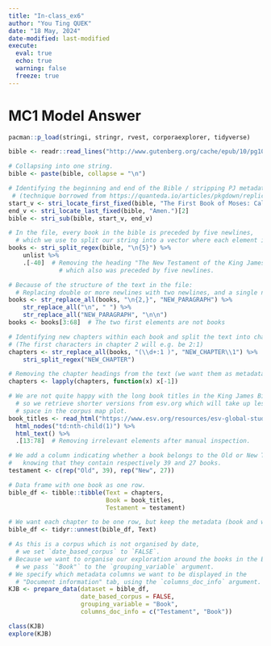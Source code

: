 ```yaml
---
title: "In-class_ex6"
author: "You Ting QUEK"
date: "18 May, 2024"
date-modified: last-modified
execute: 
  eval: true
  echo: true
  warning: false
  freeze: true
---
```

# MC1 Model Answer

```r
pacman::p_load(stringi, stringr, rvest, corporaexplorer, tidyverse)
```

```r
bible <- readr::read_lines("http://www.gutenberg.org/cache/epub/10/pg10.txt")
```

```r
# Collapsing into one string.
bible <- paste(bible, collapse = "\n")
```

```r
# Identifying the beginning and end of the Bible / stripping PJ metadata
 # (technique borrowed from https://quanteda.io/articles/pkgdown/replication/digital-humanities.html).
start_v <- stri_locate_first_fixed(bible, "The First Book of Moses: Called Genesis")[1]
end_v <- stri_locate_last_fixed(bible, "Amen.")[2]
bible <- stri_sub(bible, start_v, end_v)
```

```r
# In the file, every book in the bible is preceded by five newlines,
  # which we use to split our string into a vector where each element is a book.
books <- stri_split_regex(bible, "\n{5}") %>%
    unlist %>%
    .[-40]  # Removing the heading "The New Testament of the King James Bible",
              # which also was preceded by five newlines.

# Because of the structure of the text in the file:
  # Replacing double or more newlines with two newlines, and a single newline with space.
books <- str_replace_all(books, "\n{2,}", "NEW_PARAGRAPH") %>%
    str_replace_all("\n", " ") %>%
    str_replace_all("NEW_PARAGRAPH", "\n\n")
books <- books[3:68]  # The two first elements are not books
```

```r
# Identifying new chapters within each book and split the text into chapters.
# (The first characters in chapter 2 will e.g. be 2:1)
chapters <- str_replace_all(books, "(\\d+:1 )", "NEW_CHAPTER\\1") %>%
    stri_split_regex("NEW_CHAPTER")

# Removing the chapter headings from the text (we want them as metadata).
chapters <- lapply(chapters, function(x) x[-1])
```

```r
# We are not quite happy with the long book titles in the King James Bible,
  # so we retrieve shorter versions from esv.org which will take up less
  # space in the corpus map plot.
book_titles <- read_html("https://www.esv.org/resources/esv-global-study-bible/list-of-abbreviations") %>%
  html_nodes("td:nth-child(1)") %>%
  html_text() %>%
  .[13:78]  # Removing irrelevant elements after manual inspection.

# We add a column indicating whether a book belongs to the Old or New Testament,
#   knowing that they contain respectively 39 and 27 books.
testament <- c(rep("Old", 39), rep("New", 27))
```

```r
# Data frame with one book as one row.
bible_df <- tibble::tibble(Text = chapters,
                           Book = book_titles,
                           Testament = testament)

# We want each chapter to be one row, but keep the metadata (book and which testament).
bible_df <- tidyr::unnest(bible_df, Text)
```

```r
# As this is a corpus which is not organised by date,
  # we set `date_based_corpus` to `FALSE`.
# Because we want to organise our exploration around the books in the Bible,
  # we pass `"Book"` to the `grouping_variable` argument.
# We specify which metadata columns we want to be displayed in the
  # "Document information" tab, using the `columns_doc_info` argument.
KJB <- prepare_data(dataset = bible_df,
                    date_based_corpus = FALSE,
                    grouping_variable = "Book",
                    columns_doc_info = c("Testament", "Book"))
```

```r
class(KJB)
explore(KJB)
```

